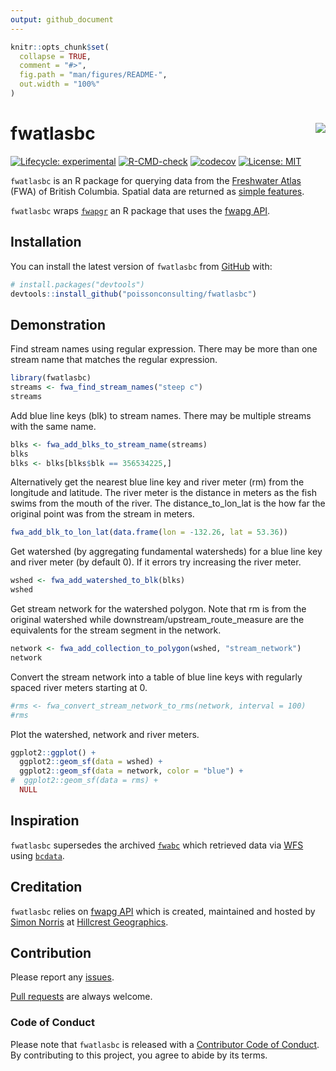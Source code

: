 ```yaml
---
output: github_document
---
```


<!-- README.md is generated from README.Rmd. Please edit that file -->

```r
knitr::opts_chunk$set(
  collapse = TRUE,
  comment = "#>",
  fig.path = "man/figures/README-",
  out.width = "100%"
)
```

# fwatlasbc <img src="man/figures/logo.png" align="right" />

<!-- badges: start -->
[![Lifecycle: experimental](https://img.shields.io/badge/lifecycle-experimental-orange.svg)](https://lifecycle.r-lib.org/articles/stages.html#experimental)
[![R-CMD-check](https://github.com/poissonconsulting/fwatlasbc/actions/workflows/R-CMD-check.yaml/badge.svg)](https://github.com/poissonconsulting/fwatlasbc/actions/workflows/R-CMD-check.yaml)
[![codecov](https://codecov.io/gh/poissonconsulting/fwatlasbc/branch/main/graph/badge.svg?token=x3TrvhuMbK)](https://codecov.io/gh/poissonconsulting/fwatlasbc)
[![License: MIT](https://img.shields.io/badge/License-MIT-green.svg)](https://opensource.org/licenses/MIT)
<!-- badges: end -->

`fwatlasbc` is an R package for querying data from the [Freshwater Atlas](https://www2.gov.bc.ca/gov/content/data/geographic-data-services/topographic-data/freshwater) (FWA) of British Columbia. 
Spatial data are returned as [simple features](https://github.com/r-spatial/sf).

`fwatlasbc` wraps [`fwapgr`](https://github.com/poissonconsulting/fwapgr) an R package that uses the [fwapg API](https://www.hillcrestgeo.ca/fwapg/index.html).

## Installation

You can install the latest version of `fwatlasbc` from [GitHub](https://github.com/poissonconsulting/fwatlasbc) with:

```r
# install.packages("devtools")
devtools::install_github("poissonconsulting/fwatlasbc")
```

## Demonstration

Find stream names using regular expression.
There may be more than one stream name that matches the regular expression.
```r
library(fwatlasbc)
streams <- fwa_find_stream_names("steep c")
streams
```

Add blue line keys (blk) to stream names.
There may be multiple streams with the same name.
```r
blks <- fwa_add_blks_to_stream_name(streams)
blks
blks <- blks[blks$blk == 356534225,]
```

Alternatively get the nearest blue line key and river meter (rm) from the longitude and latitude. 
The river meter is the distance in meters as the fish swims from the mouth of the river.
The distance_to_lon_lat is the how far the original point was from the stream in meters.

```r
fwa_add_blk_to_lon_lat(data.frame(lon = -132.26, lat = 53.36))
```

Get watershed (by aggregating fundamental watersheds) for a blue line key and river meter (by default 0).
If it errors try increasing the river meter.
```r
wshed <- fwa_add_watershed_to_blk(blks)
wshed
```

Get stream network for the watershed polygon.
Note that rm is from the original watershed while downstream/upstream_route_measure are the equivalents for the stream segment in the network.
```r
network <- fwa_add_collection_to_polygon(wshed, "stream_network")
network
```

Convert the stream network into a table of blue line keys with regularly spaced river meters starting at 0.
```r
#rms <- fwa_convert_stream_network_to_rms(network, interval = 100)
#rms
```

Plot the watershed, network and river meters.
```r
ggplot2::ggplot() +
  ggplot2::geom_sf(data = wshed) +
  ggplot2::geom_sf(data = network, color = "blue") +
#  ggplot2::geom_sf(data = rms) +
  NULL
```

## Inspiration

`fwatlasbc` supersedes the archived [`fwabc`](https://github.com/poissonconsulting/fwabc) which retrieved data via [WFS](https://openmaps.gov.bc.ca/geo/pub/wfs?service=WFS&version=2.0.0&request=GetFeature&typeName=WHSE_BASEMAPPING.FWA_LAKES_POLY&outputFormat=json&SRSNAME=epsg%3A3005&CQL_FILTER=GNIS_NAME_1=%27Quamichan%20Lake%27) using [`bcdata`](https://github.com/bcgov/bcdata). 

## Creditation

`fwatlasbc` relies on [fwapg API](https://www.hillcrestgeo.ca/fwapg/index.html) which is created, maintained and hosted by [Simon Norris](https://github.com/smnorris/fwapg) at [Hillcrest Geographics](https://hillcrestgeo.ca/main/). 

## Contribution

Please report any [issues](https://github.com/poissonconsulting/fwatlasbc/issues).

[Pull requests](https://github.com/poissonconsulting/fwatlasbc/pulls) are always welcome.

### Code of Conduct

Please note that `fwatlasbc` is released with a [Contributor Code of Conduct](https://contributor-covenant.org/version/2/0/CODE_OF_CONDUCT.html). 
By contributing to this project, you agree to abide by its terms.

